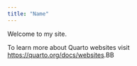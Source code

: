 ```yaml
---
title: "Name"
---
```


Welcome to my site.

To learn more about Quarto websites visit <https://quarto.org/docs/websites>.BB